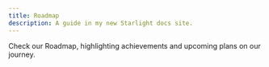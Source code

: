```yaml
---
title: Roadmap
description: A guide in my new Starlight docs site.
---
```



Check our Roadmap, highlighting achievements and upcoming plans on our journey.

<div class="relative">
  <Roadmap
    milestones={[
      {
        title: "Milestone 1",
        description: "This is the first milestone.",
        date: "2022-01",
        reached: true,
      },
      {
        title: "Milestone 1.5",
        description: "This is the 1.5 milestone.",
        date: "2022-01",
        reached: true,
      },
      {
        title: "Milestone 2",
        description: "This is the second milestone.",
        date: "2022-02",
      },
    ]}
  />
</div>
